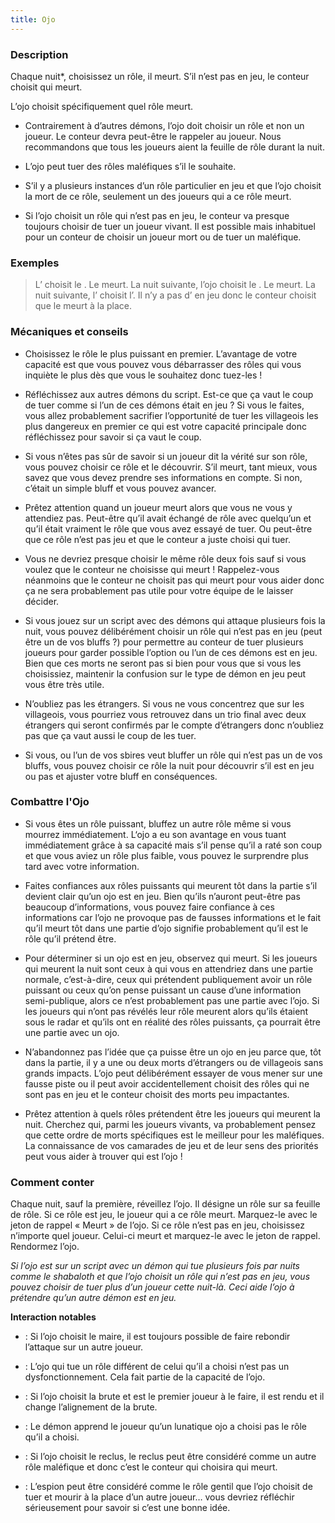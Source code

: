 ```yaml
---
title: Ojo
---
```



<Role OJO header />

### Description

Chaque nuit*, choisissez un rôle, il meurt. S’il n’est pas en jeu, le conteur choisit qui meurt.

L’ojo choisit spécifiquement quel rôle meurt.

-	Contrairement à d’autres démons, l’ojo doit choisir un rôle et non un joueur. Le conteur devra peut-être le rappeler au joueur. Nous recommandons que tous les joueurs aient la feuille de rôle durant la nuit.

-	L’ojo peut tuer des rôles maléfiques s’il le souhaite.

-	S’il y a plusieurs instances d’un rôle particulier en jeu et que l’ojo choisit la mort de ce rôle, seulement un des joueurs qui a ce rôle meurt.

-	Si l’ojo choisit un rôle qui n’est pas en jeu, le conteur va presque toujours choisir de tuer un joueur vivant. Il est possible mais inhabituel pour un conteur de choisir un joueur mort ou de tuer un maléfique.

### Exemples

> L’<Role OJO /> choisit le <Role MEDECIN_DE_PESTE />. Le <Role MEDECIN_DE_PESTE /> meurt. La nuit suivante, l’ojo choisit le <Role CULTIVATEUR_DE_PAVOT />. Le <Role CULTIVATEUR_DE_PAVOT /> meurt. La nuit suivante, l’<Role OJO /> choisit l’<Role EMPATHIQUE />. Il n’y a pas d’<Role EMPATHIQUE /> en jeu donc le conteur choisit que le <Role SHUGENJA /> meurt à la place.

### Mécaniques et conseils

- Choisissez le rôle le plus puissant en premier. L’avantage de votre capacité est que vous pouvez vous débarrasser des rôles qui vous inquiète le plus dès que vous le souhaitez donc tuez-les !

- Réfléchissez aux autres démons du script. Est-ce que ça vaut le coup de tuer comme si l’un de ces démons était en jeu ? Si vous le faites, vous allez probablement sacrifier l’opportunité de tuer les villageois les plus dangereux en premier ce qui est votre capacité principale donc réfléchissez pour savoir si ça vaut le coup.

- Si vous n’êtes pas sûr de savoir si un joueur dit la vérité sur son rôle, vous pouvez choisir ce rôle et le découvrir. S’il meurt, tant mieux, vous savez que vous devez prendre ses informations en compte. Si non, c’était un simple bluff et vous pouvez avancer.

- Prêtez attention quand un joueur meurt alors que vous ne vous y attendiez pas. Peut-être qu’il avait échangé de rôle avec quelqu’un et qu’il était vraiment le rôle que vous avez essayé de tuer. Ou peut-être que ce rôle n’est pas jeu et que le conteur a juste choisi qui tuer. 

- Vous ne devriez presque choisir le même rôle deux fois sauf si vous voulez que le conteur ne choisisse qui meurt ! Rappelez-vous néanmoins que le conteur ne choisit pas qui meurt pour vous aider donc ça ne sera probablement pas utile pour votre équipe de le laisser décider.

- Si vous jouez sur un script avec des démons qui attaque plusieurs fois la nuit, vous pouvez délibérément choisir un rôle qui n’est pas en jeu (peut être un de vos bluffs ?) pour permettre au conteur de tuer plusieurs joueurs pour garder possible l’option ou l’un de ces démons est en jeu. Bien que ces morts ne seront pas si bien pour vous que si vous les choisissiez, maintenir la confusion sur le type de démon en jeu peut vous être très utile.

- N’oubliez pas les étrangers. Si vous ne vous concentrez que sur les villageois, vous pourriez vous retrouvez dans un trio final avec deux étrangers qui seront confirmés par le compte d’étrangers donc n’oubliez pas que ça vaut aussi le coup de les tuer. 

- Si vous, ou l’un de vos sbires veut bluffer un rôle qui n’est pas un de vos bluffs, vous pouvez choisir ce rôle la nuit pour découvrir s’il est en jeu ou pas et ajuster votre bluff en conséquences.

### Combattre l'Ojo

- Si vous êtes un rôle puissant, bluffez un autre rôle même si vous mourrez immédiatement. L‘ojo a eu son avantage en vous tuant immédiatement grâce à sa capacité mais s’il pense qu’il a raté son coup et que vous aviez un rôle plus faible, vous pouvez le surprendre plus tard avec votre information. 

- Faites confiances aux rôles puissants qui meurent tôt dans la partie s’il devient clair qu’un ojo est en jeu. Bien qu’ils n’auront peut-être pas beaucoup d’informations, vous pouvez faire confiance à ces informations car l’ojo ne provoque pas de fausses informations et le fait qu’il meurt tôt dans une partie d’ojo signifie probablement qu’il est le rôle qu’il prétend être. 

- Pour déterminer si un ojo est en jeu, observez qui meurt. Si les joueurs qui meurent la nuit sont ceux à qui vous en attendriez dans une partie normale, c’est-à-dire, ceux qui prétendent publiquement avoir un rôle puissant ou ceux qu’on pense puissant un cause d’une information semi-publique, alors ce n’est probablement pas une partie avec l’ojo. Si les joueurs qui n’ont pas révélés leur rôle meurent alors qu’ils étaient sous le radar et qu’ils ont en réalité des rôles puissants, ça pourrait être une partie avec un ojo. 

- N’abandonnez pas l’idée que ça puisse être un ojo en jeu parce que, tôt dans la partie, il y a une ou deux morts d’étrangers ou de villageois sans grands impacts. L’ojo peut délibérément essayer de vous mener sur une fausse piste ou il peut avoir accidentellement choisit des rôles qui ne sont pas en jeu et le conteur choisit des morts peu impactantes.

- Prêtez attention à quels rôles prétendent être les joueurs qui meurent la nuit. Cherchez qui, parmi les joueurs vivants, va probablement pensez que cette ordre de morts spécifiques est le meilleur pour les maléfiques. La connaissance de vos camarades de jeu et de leur sens des priorités peut vous aider à trouver qui est l’ojo !

### Comment conter

Chaque nuit, sauf la première, réveillez l’ojo. Il désigne un rôle sur sa feuille de rôle. Si ce rôle est jeu, le joueur qui a ce rôle meurt. Marquez-le avec le jeton de rappel « Meurt » de l’ojo. Si ce rôle n’est pas en jeu, choisissez n’importe quel joueur. Celui-ci meurt et marquez-le avec le jeton de rappel. Rendormez l’ojo.

_Si l’ojo est sur un script avec un démon qui tue plusieurs fois par nuits comme le shabaloth et que l’ojo choisit un rôle qui n’est pas en jeu, vous pouvez choisir de tuer plus d’un joueur cette nuit-là. Ceci aide l’ojo à prétendre qu’un autre démon est en jeu._

**Interaction notables**

- <Role MAIRE /> : Si l’ojo choisit le maire, il est toujours possible de faire rebondir l’attaque sur un autre joueur.

- <Role MATHEMATICIEN /> : L’ojo qui tue un rôle différent de celui qu’il a choisi n’est pas un dysfonctionnement. Cela fait partie de la capacité de l’ojo.

- <Role BRUTE /> : Si l’ojo choisit la brute et est le premier joueur à le faire, il est rendu et il change l’alignement de la brute.

- <Role LUNATIQUE /> : Le démon apprend le joueur qu’un lunatique ojo a choisi pas le rôle qu’il a choisi. 

- <Role RECLUS /> : Si l’ojo choisit le reclus, le reclus peut être considéré comme un autre rôle maléfique et donc c’est le conteur qui choisira qui meurt.

- <Role ESPION /> : L’espion peut être considéré comme le rôle gentil que l’ojo choisit de tuer et mourir à la place d’un autre joueur… vous devriez réfléchir sérieusement pour savoir si c’est une bonne idée.
